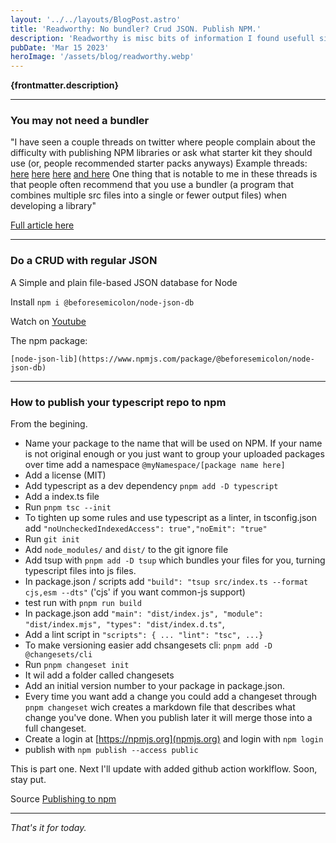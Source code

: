 ```yaml
---
layout: '../../layouts/BlogPost.astro'
title: 'Readworthy: No bundler? Crud JSON. Publish NPM.'
description: 'Readworthy is misc bits of information I found usefull since last time.'
pubDate: 'Mar 15 2023'
heroImage: '/assets/blog/readworthy.webp'
---
```


**{frontmatter.description}**

---

### You may not need a bundler

"I have seen a couple threads on twitter where people complain about the difficulty with publishing NPM libraries or ask what starter kit they should use (or, people recommended starter packs anyways)
Example threads: [here](https://twitter.com/cramforce/status/1513903035197526017) [here](https://twitter.com/oleg008/status/1510006191296061441) [here](https://twitter.com/iansu/status/1524860613943382017) [and here](https://twitter.com/mpocock1/status/1525075901905522691)
One thing that is notable to me in these threads is that people often recommend that you use a bundler (a program that combines multiple src files into a single or fewer output files) when developing a library"

[Full article here](https://cmdcolin.github.io/posts/2022-05-27-youmaynotneedabundler)

---

### Do a CRUD with regular JSON

A Simple and plain file-based JSON database for Node

Install `npm i @beforesemicolon/node-json-db`

Watch on [Youtube](https://www.youtube.com/watch?v=_n7HFZkacjk)

The npm package:

`[node-json-lib](https://www.npmjs.com/package/@beforesemicolon/node-json-db)`

---

### How to publish your typescript repo to npm

From the begining.

- Name your package to the name that will be used on NPM. If your name is not original enough or you just want to group your uploaded packages over time add a namespace `@myNamespace/[package name here]`
- Add a license (MIT)
- Add typescript as a dev dependency `pnpm add -D typescript`
- Add a index.ts file
- Run `pnpm tsc --init`
- To tighten up some rules and use typescript as a linter, in tsconfig.json add
  `"noUncheckedIndexedAccess": true","noEmit": "true"`
- Run `git init`
- Add `node_modules/` and `dist/` to the git ignore file
- Add tsup with `pnpm add -D tsup` which bundles your files for you, turning typescript files into js files.
- In package.json / scripts add `"build": "tsup src/index.ts --format cjs,esm --dts"` ('cjs' if you want common-js support)
- test run with `pnpm run build`
- In package.json add `"main": "dist/index.js", "module": "dist/index.mjs", "types": "dist/index.d.ts"`,
- Add a lint script in `"scripts": { ... "lint": "tsc", ...}`
- To make versioning easier add chsangesets cli: `pnpm add -D @changesets/cli`
- Run `pnpm changeset init`
- It wil add a folder called changesets
- Add an initial version number to your package in package.json.
- Every time you want add a change you could add a changeset through `pnpm changeset` wich creates a markdown file that describes what change you've done. When you publish later it will merge those into a full changeset.
- Create a login at [https://npmjs.org](npmjs.org) and login with `npm login`
- publish with `npm publish --access public`

This is part one. Next I'll update with added github action worklflow. Soon, stay put.

Source [Publishing to npm](https://www.youtube.com/watch?v=eh89VE3Mk5g)

---

_That's it for today._
